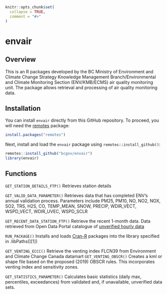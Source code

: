 

```r
knitr::opts_chunk$set(
  collapse = TRUE,
  comment = "#>"
)
```
# envair 

## Overview

This is an R packages developed by the BC Ministry of Environment and Climate Change Strategy  Knowledge Management Branch/Environmental and Climate Monitoring Section (ENV/KMB/ECMS) air quality monitoring unit. The package allows retrieval and processing of air quality monitoring data.

## Installation 

You can install `envair` directly from this GitHub repository. To proceed, you will need the [remotes](https://cran.r-project.org/package=remotes) package:

```r
install.packages("remotes")
```

Next, install and load the `envair` package using `remotes::install_github()`:

```r
remotes::install_github("bcgov/envair")
library(envair)
```

## Functions

`GET_STATION_DETAILS_FTP()`  Retrieves station details

`GET_VALID_DATA_PARAMETER()` Retrieves data that has completed ENV's annual validation process. Parameters include PM25, PM10, NO, NO2, NOX, SO2, TRS, H2S, CO, TEMP_MEAN, SNOW, PRECIP, WDIR_VECT, WSPD_VECT, WDIR_UVEC, WSPD_SCLR

`GET_RECENT_DATA_STATION_FTP()` Retrieve the recent 1-month data. Data retrieved from Open Data Portal catalogue of [unverified hourly data](https://catalogue.data.gov.bc.ca/dataset/air-quality-monitoring-unverified-hourly-air-quality-and-meteorological-data)

`RUN_PACKAGE()` Installs and loads [Cran-R](https://cran.r-project.org/) packages into the library specified in .libPaths()[1])

`GET_VENTING_ECCC()` Retrieve the venting index FLCN39 from Environment and Climate Change Canada datamart
`GET_VENTING_OBSCR()` Creates a kml or shape file based on the proposed (2019) OBSCR rules. This incorporates venting index and sensitivity zones.

`GET_STATISTICS_PARAMETER()` Calculates basic statistics (daily max, percentiles, exceedances) from validated and, if unavailable, unverified data sets.

